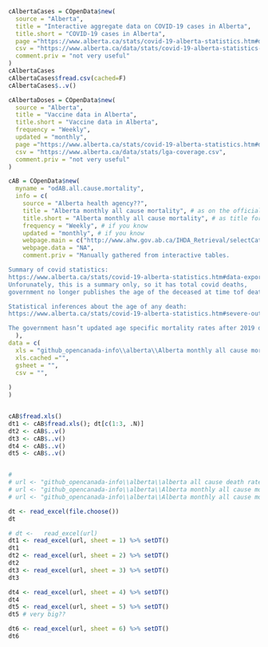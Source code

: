 


```r

cAlbertaCases = COpenData$new(
  source = "Alberta",
  title = "Interactive aggregate data on COVID-19 cases in Alberta",
  title.short = "COVID-19 cases in Alberta",
  page ="https://www.alberta.ca/stats/covid-19-alberta-statistics.htm#data-export", 
  csv = "https://www.alberta.ca/data/stats/covid-19-alberta-statistics-summary-data.csv",
  comment.priv = "not very useful"
)
cAlbertaCases
cAlbertaCases$fread.csv(cached=F)
cAlbertaCases$..v()

cAlbertaDoses = COpenData$new(
  source = "Alberta",
  title = "Vaccine data in Alberta",
  title.short = "Vaccine data in Alberta",
  frequency = "Weekly", 
  updated = "monthly",
  page ="https://www.alberta.ca/stats/covid-19-alberta-statistics.htm#data-export", 
  csv = "https://www.alberta.ca/data/stats/lga-coverage.csv",
  comment.priv = "not very useful"
)

cAB = COpenData$new(
  myname = "odAB.all.cause.mortality",
  info = c(
    source = "Alberta health agency??",
    title = "Alberta monthly all cause mortality", # as on the official webpage
    title.short = "Alberta monthly all cause mortality", # as title for plots
    frequency = "Weekly", # if you know
    updated = "monthly", # if you know
    webpage.main = c("http://www.ahw.gov.ab.ca/IHDA_Retrieval/selectCategory.do","http://www.ahw.gov.ab.ca/IHDA_Retrieval/selectSubCategory.do"),
    webpage.data = "NA",
    comment.priv = "Manually gathered from interactive tables.

Summary of covid statistics:
https://www.alberta.ca/stats/covid-19-alberta-statistics.htm#data-export
Unforunately, this is a summary only, so it has total covid deaths, 
government no longer publishes the age of the deceased at time tof death, like that original data.

Statistical inferences about the age of any death:
https://www.alberta.ca/stats/covid-19-alberta-statistics.htm#severe-outcomes

The government hasn’t updated age specific mortality rates after 2019 data."
  ), 
data = c(
  xls = "github_opencanada-info\\alberta\\Alberta monthly all cause mortality.xlsx",
  xls.cached ="",
  gsheet = "",
  csv = "",
  
)
)


cAB$fread.xls()
dt1 <- cAB$fread.xls(); dt[c(1:3, .N)]
dt2 <- cAB$..v()
dt3 <- cAB$..v()
dt4 <- cAB$..v()
dt5 <- cAB$..v()


# 
# url <- "github_opencanada-info\\alberta\\alberta all cause death rates.xlsx"
# url <- "github_opencanada-info\\alberta\\Alberta monthly all cause mortality.xlsx"
# url <- "github_opencanada-info\\alberta\\Alberta monthly all cause mortality update.xlsx"

dt <- read_excel(file.choose()) 
dt

# dt <-   read_excel(url)
dt1 <- read_excel(url, sheet = 1) %>% setDT()
dt1
dt2 <- read_excel(url, sheet = 2) %>% setDT()
dt2
dt3 <- read_excel(url, sheet = 3) %>% setDT()
dt3

dt4 <- read_excel(url, sheet = 4) %>% setDT()
dt4
dt5 <- read_excel(url, sheet = 5) %>% setDT()
dt5 # very big??

dt6 <- read_excel(url, sheet = 6) %>% setDT()
dt6 




```